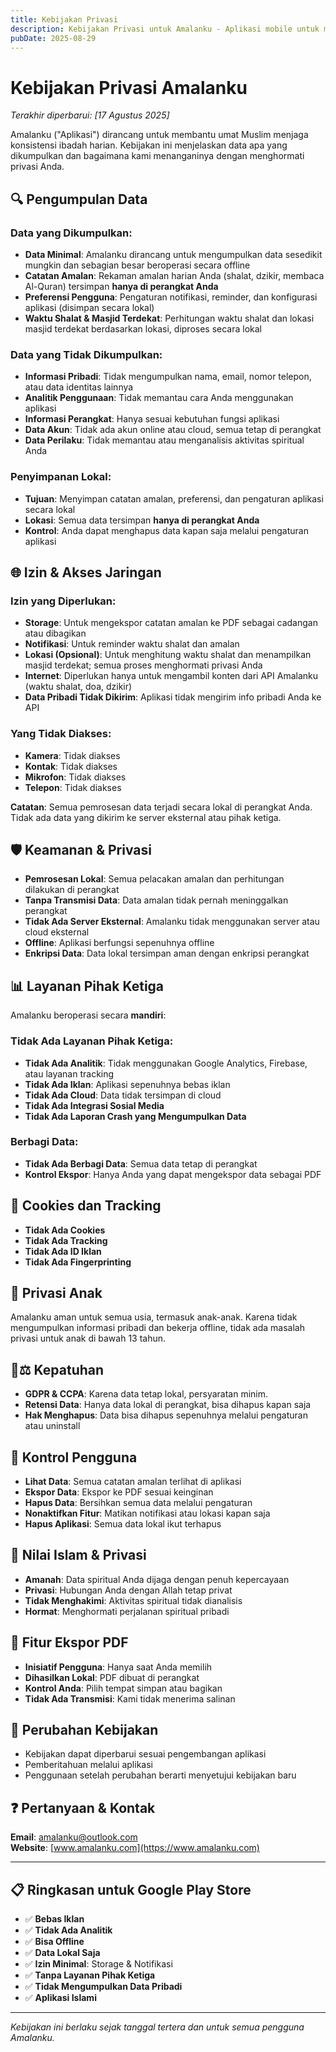 ```yaml
---
title: Kebijakan Privasi
description: Kebijakan Privasi untuk Amalanku - Aplikasi mobile untuk membantu umat Muslim menjaga konsistensi ibadah harian
pubDate: 2025-08-29
---
```


# Kebijakan Privasi Amalanku

_Terakhir diperbarui: [17 Agustus 2025]_

Amalanku ("Aplikasi") dirancang untuk membantu umat Muslim menjaga konsistensi ibadah harian. Kebijakan ini menjelaskan data apa yang dikumpulkan dan bagaimana kami menanganinya dengan menghormati privasi Anda.

## 🔍 Pengumpulan Data

### Data yang Dikumpulkan:

- **Data Minimal**: Amalanku dirancang untuk mengumpulkan data sesedikit mungkin dan sebagian besar beroperasi secara offline  
- **Catatan Amalan**: Rekaman amalan harian Anda (shalat, dzikir, membaca Al-Quran) tersimpan **hanya di perangkat Anda**  
- **Preferensi Pengguna**: Pengaturan notifikasi, reminder, dan konfigurasi aplikasi (disimpan secara lokal)  
- **Waktu Shalat & Masjid Terdekat**: Perhitungan waktu shalat dan lokasi masjid terdekat berdasarkan lokasi, diproses secara lokal  

### Data yang **Tidak** Dikumpulkan:

- **Informasi Pribadi**: Tidak mengumpulkan nama, email, nomor telepon, atau data identitas lainnya  
- **Analitik Penggunaan**: Tidak memantau cara Anda menggunakan aplikasi  
- **Informasi Perangkat**: Hanya sesuai kebutuhan fungsi aplikasi  
- **Data Akun**: Tidak ada akun online atau cloud, semua tetap di perangkat  
- **Data Perilaku**: Tidak memantau atau menganalisis aktivitas spiritual Anda  

### Penyimpanan Lokal:

- **Tujuan**: Menyimpan catatan amalan, preferensi, dan pengaturan aplikasi secara lokal  
- **Lokasi**: Semua data tersimpan **hanya di perangkat Anda**  
- **Kontrol**: Anda dapat menghapus data kapan saja melalui pengaturan aplikasi  

## 🌐 Izin & Akses Jaringan

### Izin yang Diperlukan:

- **Storage**: Untuk mengekspor catatan amalan ke PDF sebagai cadangan atau dibagikan  
- **Notifikasi**: Untuk reminder waktu shalat dan amalan  
- **Lokasi (Opsional)**: Untuk menghitung waktu shalat dan menampilkan masjid terdekat; semua proses menghormati privasi Anda  
- **Internet**: Diperlukan hanya untuk mengambil konten dari API Amalanku (waktu shalat, doa, dzikir)  
- **Data Pribadi Tidak Dikirim**: Aplikasi tidak mengirim info pribadi Anda ke API  

### Yang Tidak Diakses:

- **Kamera**: Tidak diakses  
- **Kontak**: Tidak diakses  
- **Mikrofon**: Tidak diakses  
- **Telepon**: Tidak diakses  

**Catatan**: Semua pemrosesan data terjadi secara lokal di perangkat Anda. Tidak ada data yang dikirim ke server eksternal atau pihak ketiga.

## 🛡️ Keamanan & Privasi

- **Pemrosesan Lokal**: Semua pelacakan amalan dan perhitungan dilakukan di perangkat  
- **Tanpa Transmisi Data**: Data amalan tidak pernah meninggalkan perangkat  
- **Tidak Ada Server Eksternal**: Amalanku tidak menggunakan server atau cloud eksternal  
- **Offline**: Aplikasi berfungsi sepenuhnya offline  
- **Enkripsi Data**: Data lokal tersimpan aman dengan enkripsi perangkat  

## 📊 Layanan Pihak Ketiga

Amalanku beroperasi secara **mandiri**:  

### Tidak Ada Layanan Pihak Ketiga:

- **Tidak Ada Analitik**: Tidak menggunakan Google Analytics, Firebase, atau layanan tracking  
- **Tidak Ada Iklan**: Aplikasi sepenuhnya bebas iklan  
- **Tidak Ada Cloud**: Data tidak tersimpan di cloud  
- **Tidak Ada Integrasi Sosial Media**  
- **Tidak Ada Laporan Crash yang Mengumpulkan Data**  

### Berbagi Data:

- **Tidak Ada Berbagi Data**: Semua data tetap di perangkat  
- **Kontrol Ekspor**: Hanya Anda yang dapat mengekspor data sebagai PDF  

## 🍪 Cookies dan Tracking

- **Tidak Ada Cookies**  
- **Tidak Ada Tracking**  
- **Tidak Ada ID Iklan**  
- **Tidak Ada Fingerprinting**  

## 👶 Privasi Anak

Amalanku aman untuk semua usia, termasuk anak-anak. Karena tidak mengumpulkan informasi pribadi dan bekerja offline, tidak ada masalah privasi untuk anak di bawah 13 tahun.

## 🧑⚖️ Kepatuhan

- **GDPR & CCPA**: Karena data tetap lokal, persyaratan minim.  
- **Retensi Data**: Hanya data lokal di perangkat, bisa dihapus kapan saja  
- **Hak Menghapus**: Data bisa dihapus sepenuhnya melalui pengaturan atau uninstall  

## 🎯 Kontrol Pengguna

- **Lihat Data**: Semua catatan amalan terlihat di aplikasi  
- **Ekspor Data**: Ekspor ke PDF sesuai keinginan  
- **Hapus Data**: Bersihkan semua data melalui pengaturan  
- **Nonaktifkan Fitur**: Matikan notifikasi atau lokasi kapan saja  
- **Hapus Aplikasi**: Semua data lokal ikut terhapus  

## 🕌 Nilai Islam & Privasi

- **Amanah**: Data spiritual Anda dijaga dengan penuh kepercayaan  
- **Privasi**: Hubungan Anda dengan Allah tetap privat  
- **Tidak Menghakimi**: Aktivitas spiritual tidak dianalisis  
- **Hormat**: Menghormati perjalanan spiritual pribadi  

## 📱 Fitur Ekspor PDF

- **Inisiatif Pengguna**: Hanya saat Anda memilih  
- **Dihasilkan Lokal**: PDF dibuat di perangkat  
- **Kontrol Anda**: Pilih tempat simpan atau bagikan  
- **Tidak Ada Transmisi**: Kami tidak menerima salinan  

## 📝 Perubahan Kebijakan

- Kebijakan dapat diperbarui sesuai pengembangan aplikasi  
- Pemberitahuan melalui aplikasi  
- Penggunaan setelah perubahan berarti menyetujui kebijakan baru  

## ❓ Pertanyaan & Kontak

**Email**: [amalanku@outlook.com](mailto:amalanku@outlook.com)  
**Website**: [www.amalanku.com](https://www.amalanku.com)  

---

## 📋 Ringkasan untuk Google Play Store

- ✅ **Bebas Iklan**  
- ✅ **Tidak Ada Analitik**  
- ✅ **Bisa Offline**  
- ✅ **Data Lokal Saja**  
- ✅ **Izin Minimal**: Storage & Notifikasi  
- ✅ **Tanpa Layanan Pihak Ketiga**  
- ✅ **Tidak Mengumpulkan Data Pribadi**  
- ✅ **Aplikasi Islami**  

---

_Kebijakan ini berlaku sejak tanggal tertera dan untuk semua pengguna Amalanku._
